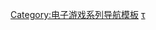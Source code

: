 {{Navbox
|name=世界树迷宫系列
|title=[[世界树迷宫系列]]
|state = {{{state|autocollapse}}}
|listclass=hlist

|group1 = 编号游戏
|list1=
* [[世界樹迷宮]]
* [[世界树迷宫II 诸王的圣杯|II 诸王的圣杯]]
* [[世界树迷宫III 星海的来访者|III 星海的来访者]]
* [[世界树迷宫IV 传承的巨神|IV 传承的巨神]]
* [[世界樹迷宮V 漫長神話的盡頭|V 漫長神話的盡頭]]

|group2 = 其他游戏
|list2= 
* [[世界树与不思议的迷宫]]

}}<noinclude>
{{collapsible option}}

{{DEFAULTSORT:Sekaiju no Meikyuu}}
[[Category:电子游戏系列导航模板]]
[[Category:世界树的迷宫系列|τ]]
</noinclude>